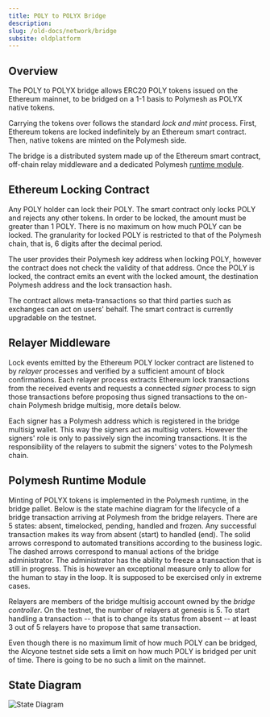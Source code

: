 ```yaml
---
title: POLY to POLYX Bridge
description:
slug: /old-docs/network/bridge
subsite: oldplatform
---
```


## Overview

The POLY to POLYX bridge allows ERC20 POLY tokens issued on the Ethereum mainnet, to be bridged on a 1-1 basis to Polymesh as POLYX native tokens.

Carrying the tokens over follows the standard *lock and mint* process. First, Ethereum tokens are locked indefinitely by an Ethereum smart contract. Then, native tokens are minted on the Polymesh side.

The bridge is a distributed system made up of the Ethereum smart contract, off-chain relay middleware and a dedicated Polymesh [runtime module](https://docs.polymesh.live/polymesh_runtime_common/bridge/index.html).

## Ethereum Locking Contract

Any POLY holder can lock their POLY. The smart contract only locks POLY and rejects any other tokens. In order to be locked, the amount must be greater than 1 POLY. There is no maximum on how much POLY can be locked. The granularity for locked POLY is restricted to that of the Polymesh chain, that is, 6 digits after the decimal period.

The user provides their Polymesh key address when locking POLY, however the contract does not check the validity of that address. Once the POLY is locked, the contract emits an event with the locked amount, the destination Polymesh address and the lock transaction hash.

The contract allows meta-transactions so that third parties such as exchanges can act on users' behalf. The smart contract is currently upgradable on the testnet.

## Relayer Middleware

Lock events emitted by the Ethereum POLY locker contract are listened to by *relayer* processes and verified by a sufficient amount of block confirmations. Each relayer process extracts Ethereum lock transactions from the received events and requests a connected *signer* process to sign those transactions before proposing thus signed transactions to the on-chain Polymesh bridge multisig, more details below.

Each signer has a Polymesh address which is registered in the bridge multisig wallet. This way the signers act as multisig voters. However the signers' role is only to passively sign the incoming transactions. It is the responsibility of the relayers to submit the signers' votes to the Polymesh chain.

## Polymesh Runtime Module

Minting of POLYX tokens is implemented in the Polymesh runtime, in the bridge pallet. Below is the state machine diagram for the lifecycle of a bridge transaction arriving at Polymesh from the bridge relayers. There are 5 states: absent, timelocked, pending, handled and frozen. Any successful transaction makes its way from absent (start) to handled (end). The solid arrows correspond to automated transitions according to the business logic. The dashed arrows correspond to manual actions of the bridge administrator. The administrator has the ability to freeze a transaction that is still in progress. This is however an exceptional measure only to allow for the human to stay in the loop. It is supposed to be exercised only in extreme cases.

Relayers are members of the bridge multisig account owned by the *bridge controller*. On the testnet, the number of relayers at genesis is 5. To start handling a transaction -- that is to change its status from absent -- at least 3 out of 5 relayers have to propose that same transaction.

Even though there is no maximum limit of how much POLY can be bridged, the Alcyone testnet side sets a limit on how much POLY is bridged per unit of time. There is going to be no such a limit on the mainnet.

## State Diagram

![State Diagram](images/Bridge.png)